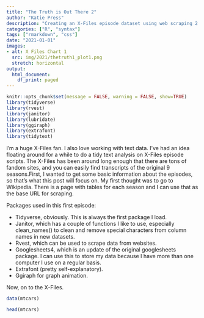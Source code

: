 ```yaml
---
title: "The Truth is Out There 2"
author: "Katie Press"
description: "Creating an X-Files episode dataset using web scraping 2."
categories: ["R", "syntax"]
tags: ["rmarkdown", "css"]
date: "2021-01-01"
images:
- alt: X Files Chart 1
  src: img/2021/thetruth1_plot1.png
  stretch: horizontal
output: 
  html_document:
    df_print: paged
---
```


```r
knitr::opts_chunk$set(message = FALSE, warning = FALSE, show=TRUE)
library(tidyverse)
library(rvest)
library(janitor)
library(lubridate)
library(ggiraph)
library(extrafont)
library(tidytext)
```


I'm a huge X-Files fan. I also love working with text data. I've had an idea floating around for a while to do a tidy text analysis on X-Files episode scripts. The X-Files has been around long enough that there are tons of fandom sites, and you can easily find transcripts of the original 9 seasons.First, I wanted to get some basic information about the episodes, so that's what this post will focus on. My first thought was to go to Wikipedia. There is a page with tables for each season and I can use that as the base URL for scraping. 

Packages used in this first episode:

- Tidyverse, obviously. This is always the first package I load. 
- Janitor, which has a couple of functions I like to use, especially clean_names() to clean and remove special characters from column names in new datasets. 
- Rvest, which can be used to scrape data from websites. 
- Googlesheets4, which is an update of the original googlesheets package. I can use this to store my data because I have more than one computer I use on a regular basis.  
- Extrafont (pretty self-explanatory).
- Ggiraph for graph animation.

Now, on to the X-Files.


```r
data(mtcars)

head(mtcars)
```

